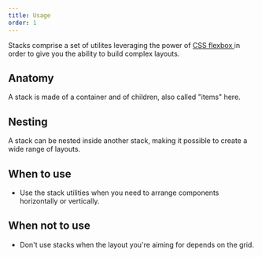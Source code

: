 ```yaml
---
title: Usage
order: 1
---
```



<Paragraph size="lead">
  Stacks comprise a set of utilites leveraging the power of
  <a href="https://www.w3.org/TR/2018/CR-css-flexbox-1-20181119/">
    CSS flexbox
  </a>
  in order to give you the ability to build complex layouts.
</Paragraph>

## Anatomy

A stack is made of a container and of children, also called "items" here.

## Nesting

A stack can be nested inside another stack, making it possible to create a wide range of layouts.

## When to use

- Use the stack utilities when you need to arrange components horizontally or vertically.

## When not to use

- Don't use stacks when the layout you're aiming for depends on the grid.
